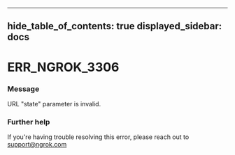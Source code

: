 

---
hide_table_of_contents: true
displayed_sidebar: docs
---


# ERR_NGROK_3306

### Message
URL "state" parameter is invalid.

<ErrorDetails error="err_ngrok_3306" />



### Further help
If you're having trouble resolving this error, please reach out to [support@ngrok.com](mailto:support@ngrok.com?subject=Help%20with%20ERR_NGROK_3306)


